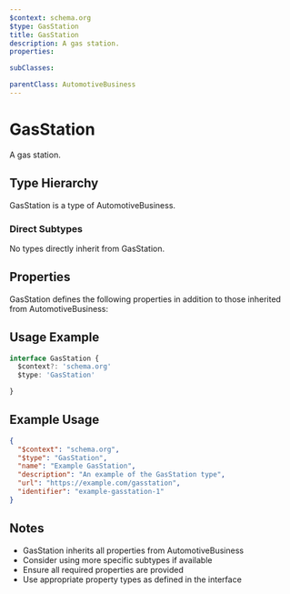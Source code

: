 ```yaml
---
$context: schema.org
$type: GasStation
title: GasStation
description: A gas station.
properties:

subClasses:

parentClass: AutomotiveBusiness
---
```


# GasStation

A gas station.

## Type Hierarchy

GasStation is a type of AutomotiveBusiness.

### Direct Subtypes

No types directly inherit from GasStation.

## Properties

GasStation defines the following properties in addition to those inherited from AutomotiveBusiness:



## Usage Example

```typescript
interface GasStation {
  $context?: 'schema.org'
  $type: 'GasStation'

}
```

## Example Usage

```json
{
  "$context": "schema.org",
  "$type": "GasStation",
  "name": "Example GasStation",
  "description": "An example of the GasStation type",
  "url": "https://example.com/gasstation",
  "identifier": "example-gasstation-1"
}
```

## Notes

- GasStation inherits all properties from AutomotiveBusiness
- Consider using more specific subtypes if available
- Ensure all required properties are provided
- Use appropriate property types as defined in the interface
